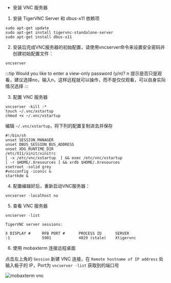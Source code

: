 
- 安装 VNC 服务器

1. 安装 TigerVNC Server 和 dbus-x11 依赖项

```
sudo apt-get update
sudo apt-get install tigervnc-standalone-server
sudo apt-get install dbus-x11
```

2. 安装后完成VNC服务器的初始配置，请使用vncserver命令来设置安全密码并创建初始配置文件：

```
vncserver
```

:::tip
Would you like to enter a view-only password (y/n)? n 提示是否只是观看，建议选择no，输入n，这样远程就可以操作，而不是仅仅观看，可以自身实际情况选择
:::

3. 配置 VNC 服务器

```
vncserver -kill :*
touch ~/.vnc/xstartup
chmod +x ~/.vnc/xstartup
```

编辑 `~/.vnc/xstartup`，将下列的配置复制进去并保存

```
#!/bin/sh
unset SESSION_MANAGER
unset DBUS_SESSION_BUS_ADDRESS
unset XDG_RUNTIME_DIR
/etc/X11/xinit/xinitrc
[ -x /etc/vnc/xstartup  ] && exec /etc/vnc/xstartup
[ -r $HOME/.Xresources ] && xrdb $HOME/.Xresources
xsetroot -solid grey
#vncconfig -iconic &
startkde &
```

4. 配置编辑好后，重新启动VNC服务器：

```
vncserver -localhost no
```

5. 查看 VNC 服务器

```
vncserver -list

TigerVNC server sessions:

X DISPLAY #     RFB PORT #      PROCESS ID      SERVER
:1              5901            4029 (stale)    Xtigervnc
```

6. 使用 mobaxterm 连接远程桌面

点击左上角的 `Session` 新建 VNC 连接，在 `Remote hostname of IP address` 处输入板子的 IP，Port为 `vncserver -list` 获取到的端口号

![mobaxterm vnc ](/img/zero/zero3/mobaxterm-vnc.webp)
